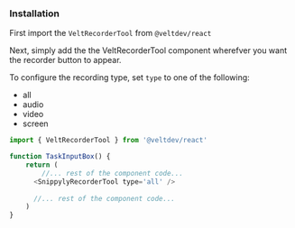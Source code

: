 ### Installation

First import the `VeltRecorderTool` from `@veltdev/react`

Next, simply add the the VeltRecorderTool component wherefver you want the recorder button to appear.

To configure the recording type, set `type` to one of the following:
 - all
 - audio 
 - video
 - screen

```js
import { VeltRecorderTool } from '@veltdev/react'

function TaskInputBox() {
    return (
    	//... rest of the component code...
      <SnippylyRecorderTool type='all' />
      
      //... rest of the component code...
    )
}
```
